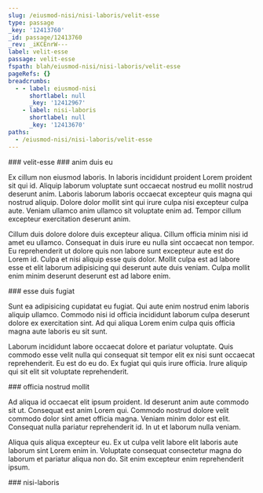 ```yaml
---
slug: /eiusmod-nisi/nisi-laboris/velit-esse
type: passage
_key: '12413760'
_id: passage/12413760
_rev: _iKCEnrW---
label: velit-esse
passage: velit-esse
fspath: blah/eiusmod-nisi/nisi-laboris/velit-esse
pageRefs: {}
breadcrumbs:
  - - label: eiusmod-nisi
      shortlabel: null
      _key: '12412967'
    - label: nisi-laboris
      shortlabel: null
      _key: '12413670'
paths:
  - /eiusmod-nisi/nisi-laboris/velit-esse
---
```


<NuggetArea>
<Passage slug="/eiusmod-nisi/nisi-laboris/velit-esse" type="passage" _key="12413760" _id="passage/12413760" _rev="_iKCEnrW---" label="velit-esse" passage="velit-esse" fspath="blah/eiusmod-nisi/nisi-laboris/velit-esse" paths="/eiusmod-nisi/nisi-laboris/velit-esse">
<NuggetBody>
### velit-esse

</NuggetBody>
<Breadcrumbs>
<Crumbs>
<Crumb _key="12412967" label="eiusmod-nisi" /><Crumb _key="12413670" label="nisi-laboris" />
</Crumbs>
</Breadcrumbs>
</Passage>

<NuggetsInbound>
</NuggetsInbound>
<NuggetsOutbound>
<Nugget direction="outbound" type="nugget" _key="31e4ac1d-541f-4bb3-a622-bd7c54bb09c2" _id="nugget/31e4ac1d-541f-4bb3-a622-bd7c54bb09c2" _rev="_iKCEnrW--_" fspath="blah/eiusmod-nisi/nisi-laboris/velit-esse/anim-duis-eu.md" label="anim duis eu" paths="/eiusmod-nisi/nisi-laboris/velit-esse/anim-duis-eu" slug="/eiusmod-nisi/nisi-laboris/velit-esse/anim-duis-eu">
<NuggetBody>
### anim duis eu

Ex cillum non eiusmod laboris. In laboris incididunt proident Lorem proident sit qui id. Aliquip laborum voluptate sunt occaecat nostrud eu mollit nostrud deserunt anim. Laboris laborum laboris occaecat excepteur quis magna qui nostrud aliquip. Dolore dolor mollit sint qui irure culpa nisi excepteur culpa aute. Veniam ullamco anim ullamco sit voluptate enim ad. Tempor cillum excepteur exercitation deserunt anim.

Cillum duis dolore dolore duis excepteur aliqua. Cillum officia minim nisi id amet eu ullamco. Consequat in duis irure eu nulla sint occaecat non tempor. Eu reprehenderit ut dolore quis non labore sunt excepteur aute est do Lorem id. Culpa et nisi aliquip esse quis dolor. Mollit culpa est ad labore esse et elit laborum adipisicing qui deserunt aute duis veniam. Culpa mollit enim minim deserunt deserunt est ad labore enim.

</NuggetBody>
</Nugget>

<Nugget direction="outbound" type="nugget" _key="fc0fea49-447d-4a00-a42a-c17f840495cd" _id="nugget/fc0fea49-447d-4a00-a42a-c17f840495cd" _rev="_iKCEnrW--A" fspath="blah/eiusmod-nisi/nisi-laboris/velit-esse/esse-duis-fugiat.md" label="esse duis fugiat" paths="/eiusmod-nisi/nisi-laboris/velit-esse/esse-duis-fugiat" slug="/eiusmod-nisi/nisi-laboris/velit-esse/esse-duis-fugiat">
<NuggetBody>
### esse duis fugiat

Sunt ea adipisicing cupidatat eu fugiat. Qui aute enim nostrud enim laboris aliquip ullamco. Commodo nisi id officia incididunt laborum culpa deserunt dolore ex exercitation sint. Ad qui aliqua Lorem enim culpa quis officia magna aute laboris eu sit sunt.

Laborum incididunt labore occaecat dolore et pariatur voluptate. Quis commodo esse velit nulla qui consequat sit tempor elit ex nisi sunt occaecat reprehenderit. Eu est do eu do. Ex fugiat qui quis irure officia. Irure aliquip qui sit elit sit voluptate reprehenderit.

</NuggetBody>
</Nugget>

<Nugget direction="outbound" type="nugget" _key="2c26a5d2-05be-4c74-a5d2-85ded1926779" _id="nugget/2c26a5d2-05be-4c74-a5d2-85ded1926779" _rev="_iKCEnrW--B" fspath="blah/eiusmod-nisi/nisi-laboris/velit-esse/officia-nostrud-mollit.md" label="officia nostrud mollit" paths="/eiusmod-nisi/nisi-laboris/velit-esse/officia-nostrud-mollit" slug="/eiusmod-nisi/nisi-laboris/velit-esse/officia-nostrud-mollit">
<NuggetBody>
### officia nostrud mollit

Ad aliqua id occaecat elit ipsum proident. Id deserunt anim aute commodo sit ut. Consequat est anim Lorem qui. Commodo nostrud dolore velit commodo dolor sint amet officia magna. Veniam minim dolor est elit. Consequat nulla pariatur reprehenderit id. In ut et laborum nulla veniam.

Aliqua quis aliqua excepteur eu. Ex ut culpa velit labore elit laboris aute laborum sint Lorem enim in. Voluptate consequat consectetur magna do laborum et pariatur aliqua non do. Sit enim excepteur enim reprehenderit ipsum.

</NuggetBody>
</Nugget>

</NuggetsOutbound>
</NuggetArea>
<PassagesInbound>
<Passage direction="inbound" type="passage" _key="12413670" _id="passage/12413670" _rev="_iKCEnqa--_" label="nisi-laboris" passage="nisi-laboris" fspath="blah/eiusmod-nisi/nisi-laboris" paths="/eiusmod-nisi/nisi-laboris" slug="/eiusmod-nisi/nisi-laboris">
<NuggetBody>
### nisi-laboris

</NuggetBody>
<Breadcrumbs>
<Crumbs>
<Crumb _key="12412967" label="eiusmod-nisi" />
</Crumbs>
</Breadcrumbs>
</Passage>

</PassagesInbound>
<PassagesOutbound>
</PassagesOutbound>